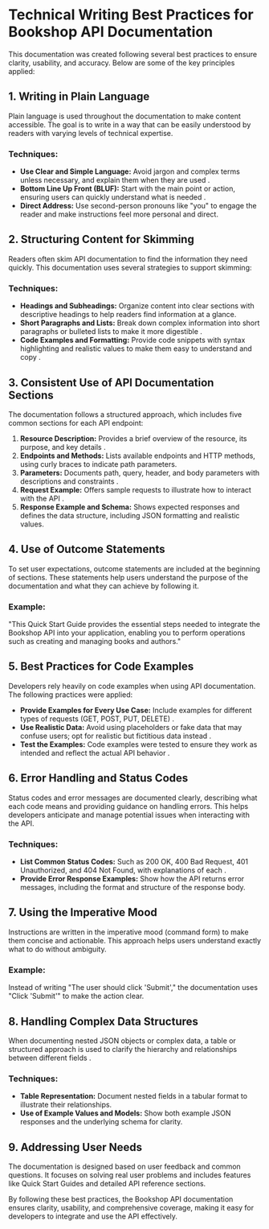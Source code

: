 # Technical Writing Best Practices for Bookshop API Documentation

This documentation was created following several best practices to ensure clarity, usability, and accuracy. Below are some of the key principles applied:

## 1. Writing in Plain Language

Plain language is used throughout the documentation to make content accessible. The goal is to write in a way that can be easily understood by readers with varying levels of technical expertise.

### Techniques:

- **Use Clear and Simple Language:** Avoid jargon and complex terms unless necessary, and explain them when they are used .
- **Bottom Line Up Front (BLUF):** Start with the main point or action, ensuring users can quickly understand what is needed .
- **Direct Address:** Use second-person pronouns like "you" to engage the reader and make instructions feel more personal and direct.

## 2. Structuring Content for Skimming

Readers often skim API documentation to find the information they need quickly. This documentation uses several strategies to support skimming:

### Techniques:

- **Headings and Subheadings:** Organize content into clear sections with descriptive headings to help readers find information at a glance.
- **Short Paragraphs and Lists:** Break down complex information into short paragraphs or bulleted lists to make it more digestible .
- **Code Examples and Formatting:** Provide code snippets with syntax highlighting and realistic values to make them easy to understand and copy .

## 3. Consistent Use of API Documentation Sections

The documentation follows a structured approach, which includes five common sections for each API endpoint:

1. **Resource Description:** Provides a brief overview of the resource, its purpose, and key details .
2. **Endpoints and Methods:** Lists available endpoints and HTTP methods, using curly braces to indicate path parameters.
3. **Parameters:** Documents path, query, header, and body parameters with descriptions and constraints .
4. **Request Example:** Offers sample requests to illustrate how to interact with the API .
5. **Response Example and Schema:** Shows expected responses and defines the data structure, including JSON formatting and realistic values.

## 4. Use of Outcome Statements

To set user expectations, outcome statements are included at the beginning of sections. These statements help users understand the purpose of the documentation and what they can achieve by following it.

### Example:

"This Quick Start Guide provides the essential steps needed to integrate the Bookshop API into your application, enabling you to perform operations such as creating and managing books and authors."

## 5. Best Practices for Code Examples

Developers rely heavily on code examples when using API documentation. The following practices were applied:

- **Provide Examples for Every Use Case:** Include examples for different types of requests (GET, POST, PUT, DELETE) .
- **Use Realistic Data:** Avoid using placeholders or fake data that may confuse users; opt for realistic but fictitious data instead .
- **Test the Examples:** Code examples were tested to ensure they work as intended and reflect the actual API behavior .

## 6. Error Handling and Status Codes

Status codes and error messages are documented clearly, describing what each code means and providing guidance on handling errors. This helps developers anticipate and manage potential issues when interacting with the API.

### Techniques:

- **List Common Status Codes:** Such as 200 OK, 400 Bad Request, 401 Unauthorized, and 404 Not Found, with explanations of each .
- **Provide Error Response Examples:** Show how the API returns error messages, including the format and structure of the response body.

## 7. Using the Imperative Mood

Instructions are written in the imperative mood (command form) to make them concise and actionable. This approach helps users understand exactly what to do without ambiguity.

### Example:

Instead of writing "The user should click 'Submit'," the documentation uses "Click 'Submit'" to make the action clear.

## 8. Handling Complex Data Structures

When documenting nested JSON objects or complex data, a table or structured approach is used to clarify the hierarchy and relationships between different fields .

### Techniques:

- **Table Representation:** Document nested fields in a tabular format to illustrate their relationships.
- **Use of Example Values and Models:** Show both example JSON responses and the underlying schema for clarity.

## 9. Addressing User Needs

The documentation is designed based on user feedback and common questions. It focuses on solving real user problems and includes features like Quick Start Guides and detailed API reference sections.

By following these best practices, the Bookshop API documentation ensures clarity, usability, and comprehensive coverage, making it easy for developers to integrate and use the API effectively.

